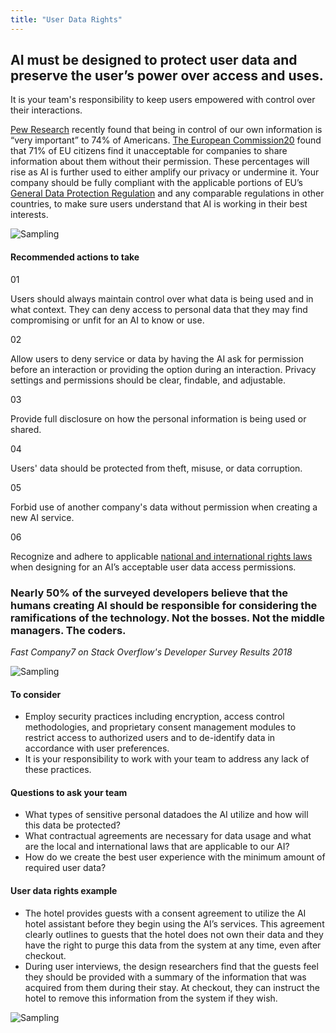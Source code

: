 ```yaml
---
title: "User Data Rights"
---
```



<Row className="opener">
<Column colMd={6} colLg={8}>

## AI must be designed to protect user data and preserve the user’s power over access and uses.
It is your team's responsibility to keep users empowered with
control over their interactions.

<a href="www.pewresearch.org/fact-tank/2016/09/21/the-state-of-privacy-in-america/">Pew Research</a>
recently found that being in control of our own information is
“very important” to 74% of Americans.
<a href="https://ec.europa.eu/digital-single-market/en/news/eprivacy-consultations-show-confidentiality-communications-and- challenge-new-technologies-are">
The European Commission20</a> found that 71% of EU citizens find
it unacceptable for companies to share information about them
without their permission. These percentages will rise as AI is
further used to either amplify our privacy or undermine it. Your
company should be fully compliant with the applicable portions of
EU’s
<a href="https://www.eugdpr.org/">
General Data Protection Regulation</a> and any comparable
regulations in other countries, to make sure users understand that
AI is working in their best interests.

</Column>

<Column colMd={2} colLg={4}>

![Sampling](../../images/ethics/accountability/test.png)

</Column>
</Row>

<Row className="hr recommended">
<Column colSm={4}>

#### Recommended actions to take

</Column>
<Column colMd={4} colLg={4}>

01

Users should always maintain control over what data is being
used and in what context. They can deny access to personal data
that they may find compromising or unfit for an AI to know or
use.

</Column>
<Column colMd={4} colLg={4}>

02

Allow users to deny service or data by having the AI ask for
permission before an interaction or providing the option during
an interaction. Privacy settings and permissions should be
clear, findable, and adjustable.

</Column>
<Column colMd={4} colLg={4}>

03

Provide full disclosure on how the personal information is being
used or shared.

</Column>
<Column colMd={4} colLg={4}>

04

Users' data should be protected from theft, misuse, or data
corruption.

</Column>
<Column colMd={4} colLg={4}>

05

Forbid use of another company's data without permission when
creating a new AI service.

</Column>
<Column colMd={4} colLg={4}>

06

Recognize and adhere to applicable
<a href="http://www.ohchr.org/EN/ProfessionalInterest/Pages/InternationalLaw.aspx">
national and international rights laws</a> when designing for an AI’s
acceptable user data access permissions.

</Column>
</Row>



<Row className="hr quote">
<Column colMd={6} colLg={8}>

### Nearly 50% of the surveyed developers believe that the humans creating AI should be responsible for considering the ramifications of the technology. Not the bosses. Not the middle managers. The coders.
_Fast Company7 on Stack Overflow's Developer Survey Results 2018_

</Column>
<Column colMd={2} colLg={4}>

![Sampling](../../images/ethics/accountability/test.png)

</Column>
</Row>



<Row className="hr consider">
<Column colMd={6} colLg={8}>

#### To consider

 - Employ security practices including encryption, access control
 methodologies, and proprietary consent management modules to
 restrict access to authorized users and to de-identify data in
 accordance with user preferences.
 - It is your responsibility to work with your team to address any
 lack of these practices.


</Column>
</Row>



<Row className="hr questions">
<Column colMd={6} colLg={8}>

#### Questions to ask your team

 - What types of sensitive personal datadoes the AI utilize and
 how will this data be protected?
 - What contractual agreements are necessary for data usage and
 what are the local and international laws that are applicable
 to our AI?
 - How do we create the best user experience with the minimum
 amount of required user data? 


</Column>
</Row>



<Row className="hr example">
<Column colMd={6} colLg={8}>

#### User data rights example

 - The hotel provides guests with a consent agreement to utilize
 the AI hotel assistant before they begin using the AI’s
 services. This agreement clearly outlines to guests that the
 hotel does not own their data and they have the right to purge
 this data from the system at any time, even after checkout.
 - During user interviews, the design researchers find that the
 guests feel they should be provided with a summary of the
 information that was acquired from them during their stay. At
 checkout, they can instruct the hotel to remove this information
 from the system if they wish.

 ![Sampling](../../images/ethics/accountability/test.png)

</Column>
</Row>
